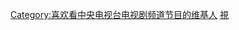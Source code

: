 {{Userbox
  |id=8
  |id-c=#00FFFF
  |info=这个用户喜欢收看'''[[中央电视台电视剧频道]]'''的节目。
  |info-c=#E6E6FA
  |info-s=10
  |border-c=#FFFFFF
}} <includeonly>[[Category:喜欢看中央电视台电视剧频道节目的维基人]]</includeonly><noinclude>
[[Category:媒體用戶框模板|視]]
</noinclude>